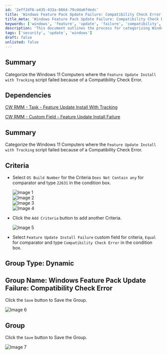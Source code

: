 ```yaml
---
id: '2eff2df6-a435-433a-8664-79cdda6fdedc'
title: 'Windows Feature Pack Update Failure: Compatibility Check Error'
title_meta: 'Windows Feature Pack Update Failure: Compatibility Check Error'
keywords: ['windows', 'feature', 'update', 'failure', 'compatibility', 'check', 'error']
description: 'This document outlines the process for categorizing Windows 11 computers where the Feature Update Install with Tracking script has failed due to a Compatibility Check Error. It includes criteria for selection and steps for creating a dynamic group in ConnectWise RMM.'
tags: ['security', 'update', 'windows']
draft: false
unlisted: false
---
```

## Summary

Categorize the Windows 11 Computers where the `Feature Update Install with Tracking` script failed because of a Compatibility Check Error.

## Dependencies

[CW RMM - Task - Feature Update Install With Tracking](https://proval.itglue.com/DOC-5078775-12947845)

[CW RMM - Custom Field - Feature Update Install Failure](https://proval.itglue.com/DOC-5078775-14592254)

## Summary

Categorize the Windows 11 Computers where the `Feature Update Install with Tracking` script failed because of a Compatibility Check Error.

## Criteria

- Select `OS Build Number` for the Criteria `Does Not Contain any` for comparator and type `22631` in the condition box.
  
  ![Image 1](../../../static/img/Windows-Feature-Pack-Update-Failure-Compatibility-Check-Error/image_1.png)  
  ![Image 2](../../../static/img/Windows-Feature-Pack-Update-Failure-Compatibility-Check-Error/image_2.png)  
  ![Image 3](../../../static/img/Windows-Feature-Pack-Update-Failure-Compatibility-Check-Error/image_3.png)  
  ![Image 4](../../../static/img/Windows-Feature-Pack-Update-Failure-Compatibility-Check-Error/image_4.png)

- Click the `Add Criteria` button to add another Criteria.
  
  ![Image 5](../../../static/img/Windows-Feature-Pack-Update-Failure-Compatibility-Check-Error/image_5.png)

- Select `Feature Update Install Failure` custom field for criteria, `Equal` for comparator and type `Compatibility Check Error` in the condition box.

## Group Type: Dynamic

## Group Name: Windows Feature Pack Update Failure: Compatibility Check Error

Click the `Save` button to Save the Group.
  
![Image 6](../../../static/img/Windows-Feature-Pack-Update-Failure-Compatibility-Check-Error/image_6.png)

## Group

Click the `Save` button to Save the Group.
  
![Image 7](../../../static/img/Windows-Feature-Pack-Update-Failure-Compatibility-Check-Error/image_7.png)












